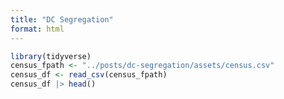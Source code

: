 ```yaml
---
title: "DC Segregation"
format: html
---
```


```r
library(tidyverse)
census_fpath <- "../posts/dc-segregation/assets/census.csv"
census_df <- read_csv(census_fpath)
census_df |> head()
```